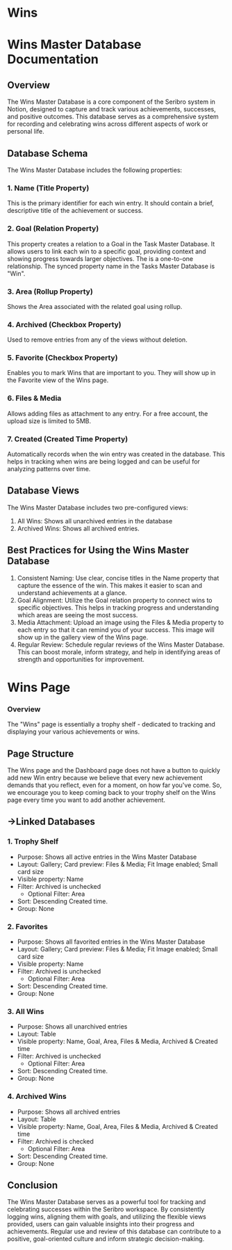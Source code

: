 # Wins

# Wins Master Database Documentation

## Overview

The Wins Master Database is a core component of the Seribro system in Notion, designed to capture and track various achievements, successes, and positive outcomes. This database serves as a comprehensive system for recording and celebrating wins across different aspects of work or personal life.

## Database Schema

The Wins Master Database includes the following properties:

### 1. Name (Title Property)

This is the primary identifier for each win entry. It should contain a brief, descriptive title of the achievement or success.

### 2. Goal (Relation Property)

This property creates a relation to a Goal in the Task Master Database. It allows users to link each win to a specific goal, providing context and showing progress towards larger objectives. The is a one-to-one relationship. The synced property name in the Tasks Master Database is "Win".

### 3. Area (Rollup Property)

Shows the Area associated with the related goal using rollup.

### 4. Archived (Checkbox Property)

Used to remove entries from any of the views without deletion.

### 5. Favorite (Checkbox Property)

Enables you to mark Wins that are important to you. They will show up in the Favorite view of the Wins page.

### 6. Files & Media

Allows adding files as attachment to any entry. For a free account, the upload size is limited to 5MB.

### 7. Created (Created Time Property)

Automatically records when the win entry was created in the database. This helps in tracking when wins are being logged and can be useful for analyzing patterns over time.

## Database Views

The Wins Master Database includes two pre-configured views:

1. All Wins: Shows all unarchived entries in the database
2. Archived Wins: Shows all archived entries.

## Best Practices for Using the Wins Master Database

1. Consistent Naming: Use clear, concise titles in the Name property that capture the essence of the win. This makes it easier to scan and understand achievements at a glance.
2. Goal Alignment: Utilize the Goal relation property to connect wins to specific objectives. This helps in tracking progress and understanding which areas are seeing the most success.
3. Media Attachment: Upload an image using the Files & Media property to each entry so that it can remind you of your success. This image will show up in the gallery view of the Wins page.
4. Regular Review: Schedule regular reviews of the Wins Master Database. This can boost morale, inform strategy, and help in identifying areas of strength and opportunities for improvement.

# Wins Page

### Overview

The "Wins" page is essentially a trophy shelf - dedicated to tracking and displaying your various achievements or wins.

## Page Structure

<Note>
The Wins page and the Dashboard page does not have a button to quickly add new Win entry because we believe that every new achievement demands that you reflect, even for a moment, on how far you've come. So, we encourage you to keep coming back to your trophy shelf on the Wins page every time you want to add another achievement.

</Note>

## →Linked Databases

### 1. Trophy Shelf

- Purpose: Shows all active entries in the Wins Master Database
- Layout: Gallery; Card preview: Files & Media; Fit Image enabled; Small card size
- Visible property: Name
- Filter: Archived is unchecked
    - Optional Filter: Area
- Sort: Descending Created time.
- Group: None

### 2. Favorites

- Purpose: Shows all favorited entries in the Wins Master Database
- Layout: Gallery; Card preview: Files & Media; Fit Image enabled; Small card size
- Visible property: Name
- Filter: Archived is unchecked
    - Optional Filter: Area
- Sort: Descending Created time.
- Group: None

### 3. All Wins

- Purpose: Shows all unarchived entries
- Layout: Table
- Visible property: Name, Goal, Area, Files & Media, Archived & Created time
- Filter: Archived is unchecked
    - Optional Filter: Area
- Sort: Descending Created time.
- Group: None

### 4. Archived Wins

- Purpose: Shows all archived entries
- Layout: Table
- Visible property: Name, Goal, Area, Files & Media, Archived & Created time
- Filter: Archived is checked
    - Optional Filter: Area
- Sort: Descending Created time.
- Group: None

## Conclusion

The Wins Master Database serves as a powerful tool for tracking and celebrating successes within the Seribro workspace. By consistently logging wins, aligning them with goals, and utilizing the flexible views provided, users can gain valuable insights into their progress and achievements. Regular use and review of this database can contribute to a positive, goal-oriented culture and inform strategic decision-making.
